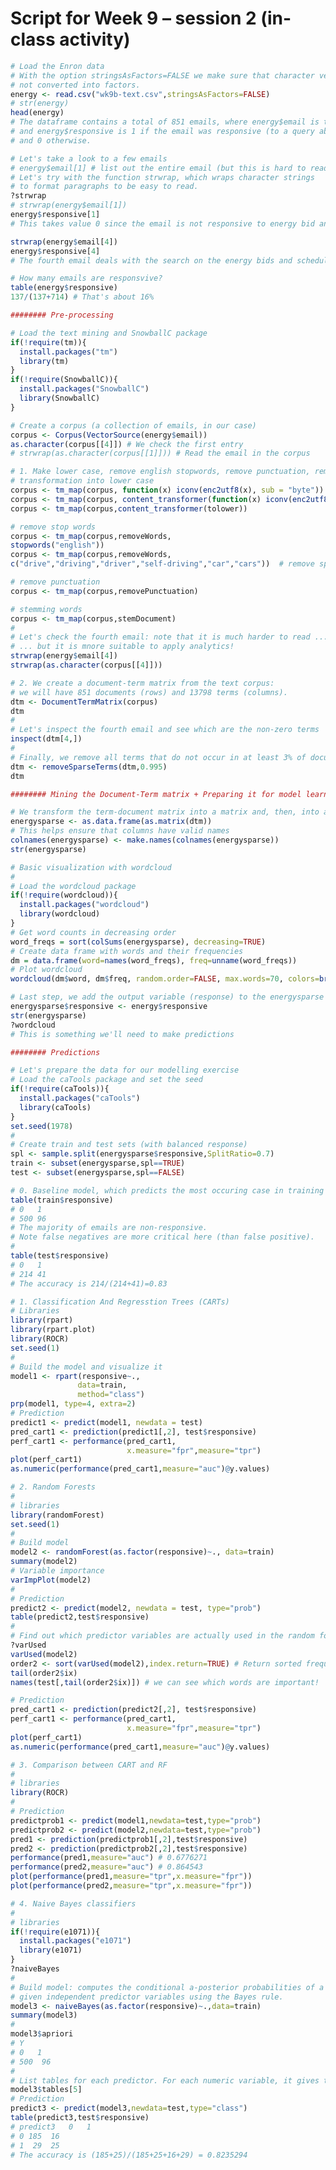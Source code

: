 
# Script for Week 9 -- session 2 (in-class activity)


```r
# Load the Enron data
# With the option stringsAsFactors=FALSE we make sure that character vectors are 
# not converted into factors.
energy <- read.csv("wk9b-text.csv",stringsAsFactors=FALSE)
# str(energy)
head(energy)
# The dataframe contains a total of 851 emails, where energy$email is the email content, 
# and energy$responsive is 1 if the email was responsive (to a query about energy bids and schedules) 
# and 0 otherwise.
```



```r
# Let's take a look to a few emails
# energy$email[1] # list out the entire email (but this is hard to read). 
# Let's try with the function strwrap, which wraps character strings 
# to format paragraphs to be easy to read.
?strwrap
# strwrap(energy$email[1])
energy$responsive[1] 
# This takes value 0 since the email is not responsive to energy bid and schedule.

strwrap(energy$email[4])
energy$responsive[4] 
# The fourth email deals with the search on the energy bids and schedules. hence, the responsive variable takes a value of 1.

# How many emails are responsvive?
table(energy$responsive)
137/(137+714) # That's about 16%
```



```r
######## Pre-processing

# Load the text mining and SnowballC package
if(!require(tm)){
  install.packages("tm")
  library(tm)
}
if(!require(SnowballC)){
  install.packages("SnowballC")
  library(SnowballC)
}

# Create a corpus (a collection of emails, in our case)
corpus <- Corpus(VectorSource(energy$email))
as.character(corpus[[4]]) # We check the first entry
# strwrap(as.character(corpus[[1]])) # Read the email in the corpus
```



```r
# 1. Make lower case, remove english stopwords, remove punctuation, remove numbers, and stem.
# transformation into lower case
corpus <- tm_map(corpus, function(x) iconv(enc2utf8(x), sub = "byte"))
corpus <- tm_map(corpus, content_transformer(function(x) iconv(enc2utf8(x), sub = "bytes")))
corpus <- tm_map(corpus,content_transformer(tolower))

# remove stop words
corpus <- tm_map(corpus,removeWords,
stopwords("english"))
corpus <- tm_map(corpus,removeWords,
c("drive","driving","driver","self-driving","car","cars"))  # remove specific words

# remove punctuation 
corpus <- tm_map(corpus,removePunctuation)

# stemming words
corpus <- tm_map(corpus,stemDocument)
#
# Let's check the fourth email: note that it is much harder to read ... 
# ... but it is mnore suitable to apply analytics!
strwrap(energy$email[4]) 
strwrap(as.character(corpus[[4]]))
```



```r
# 2. We create a document-term matrix from the text corpus: 
# we will have 851 documents (rows) and 13798 terms (columns). 
dtm <- DocumentTermMatrix(corpus)
dtm
#
# Let's inspect the fourth email and see which are the non-zero terms
inspect(dtm[4,])
#
# Finally, we remove all terms that do not occur in at least 3% of documents. 
dtm <- removeSparseTerms(dtm,0.995)
dtm
```



```r
######## Mining the Document-Term matrix + Preparing it for model learning

# We transform the term-document matrix into a matrix and, then, into a dataframe
energysparse <- as.data.frame(as.matrix(dtm))
# This helps ensure that columns have valid names
colnames(energysparse) <- make.names(colnames(energysparse))
str(energysparse)
```

```r
# Basic visualization with wordcloud
#
# Load the wordcloud package 
if(!require(wordcloud)){
  install.packages("wordcloud")
  library(wordcloud)
}
# Get word counts in decreasing order
word_freqs = sort(colSums(energysparse), decreasing=TRUE) 
# Create data frame with words and their frequencies
dm = data.frame(word=names(word_freqs), freq=unname(word_freqs))
# Plot wordcloud
wordcloud(dm$word, dm$freq, random.order=FALSE, max.words=70, colors=brewer.pal(8, "Dark2"), min.freq=2)

# Last step, we add the output variable (response) to the energysparse dataframe
energysparse$responsive <- energy$responsive
str(energysparse)
?wordcloud
# This is something we'll need to make predictions
```



```r
######## Predictions

# Let's prepare the data for our modelling exercise
# Load the caTools package and set the seed
if(!require(caTools)){
  install.packages("caTools")
  library(caTools)
}
set.seed(1978)
#
# Create train and test sets (with balanced response)
spl <- sample.split(energysparse$responsive,SplitRatio=0.7)
train <- subset(energysparse,spl==TRUE)
test <- subset(energysparse,spl==FALSE)

# 0. Baseline model, which predicts the most occuring case in training set on test set
table(train$responsive)
# 0   1 
# 500 96 
# The majority of emails are non-responsive. 
# Note false negatives are more critical here (than false positive).
#
table(test$responsive)
# 0   1 
# 214 41
# The accuracy is 214/(214+41)=0.83
```

```r
# 1. Classification And Regresstion Trees (CARTs)
# Libraries
library(rpart)
library(rpart.plot)
library(ROCR)
set.seed(1)
#
# Build the model and visualize it
model1 <- rpart(responsive~.,
               data=train, 
               method="class")
prp(model1, type=4, extra=2)
# Prediction
predict1 <- predict(model1, newdata = test)
pred_cart1 <- prediction(predict1[,2], test$responsive)
perf_cart1 <- performance(pred_cart1,
                          x.measure="fpr",measure="tpr")
plot(perf_cart1)
as.numeric(performance(pred_cart1,measure="auc")@y.values)
```




```r
# 2. Random Forests
#
# libraries
library(randomForest)
set.seed(1)
#
# Build model
model2 <- randomForest(as.factor(responsive)~., data=train)
summary(model2)
# Variable importance
varImpPlot(model2)
#
# Prediction
predict2 <- predict(model2, newdata = test, type="prob")
table(predict2,test$responsive)
#
# Find out which predictor variables are actually used in the random forest.
?varUsed 
varUsed(model2)
order2 <- sort(varUsed(model2),index.return=TRUE) # Return sorted frequency and indices
tail(order2$ix)
names(test[,tail(order2$ix)]) # we can see which words are important!

# Prediction
pred_cart1 <- prediction(predict2[,2], test$responsive) 
perf_cart1 <- performance(pred_cart1,
                          x.measure="fpr",measure="tpr")
plot(perf_cart1)
as.numeric(performance(pred_cart1,measure="auc")@y.values)
```




```r
# 3. Comparison between CART and RF
#
# libraries
library(ROCR)
#
# Prediction
predictprob1 <- predict(model1,newdata=test,type="prob")
predictprob2 <- predict(model2,newdata=test,type="prob")
pred1 <- prediction(predictprob1[,2],test$responsive)
pred2 <- prediction(predictprob2[,2],test$responsive)
performance(pred1,measure="auc") # 0.6776271
performance(pred2,measure="auc") # 0.864543
plot(performance(pred1,measure="tpr",x.measure="fpr"))
plot(performance(pred2,measure="tpr",x.measure="fpr"))
```


```r
# 4. Naive Bayes classifiers
#
# libraries
if(!require(e1071)){
  install.packages("e1071")
  library(e1071)
}
?naiveBayes
# 
# Build model: computes the conditional a-posterior probabilities of a categorical class variable 
# given independent predictor variables using the Bayes rule.
model3 <- naiveBayes(as.factor(responsive)~.,data=train)
summary(model3)
#
model3$apriori
# Y
# 0   1 
# 500  96 
#
# List tables for each predictor. For each numeric variable, it gives target class, mean and standard deviation.
model3$tables[5]
# Prediction
predict3 <- predict(model3,newdata=test,type="class")
table(predict3,test$responsive)
# predict3   0   1
# 0 185  16
# 1  29  25
# The accuracy is (185+25)/(185+25+16+29) = 0.8235294 
```












